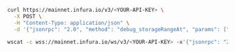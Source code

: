 
<Tabs>
  <TabItem value="curl" label="curl" default>

```bash
curl https://mainnet.infura.io/v3/<YOUR-API-KEY> \
  -X POST \
  -H "Content-Type: application/json" \
  -d '{"jsonrpc": "2.0", "method": "debug_storageRangeAt", "params": ["0x7aaff18735842066baee6a2eb53961a69e67f5e012072c81c05a0fd793069a6c", 0, "0x371c7ec6D8039ff7933a2AA28EB827Ffe1F52f07", "0x0000000000000000000000000000000000000000000000000000000000000000", 1], "id": 1}'
```

  </TabItem>
  <TabItem value="WSS" label="WSS" default>

```bash
wscat -c wss://mainnet.infura.io/ws/v3/<YOUR-API-KEY> -x'{"jsonrpc": "2.0", "method": "debug_storageRangeAt", "params": ["0x7aaff18735842066baee6a2eb53961a69e67f5e012072c81c05a0fd793069a6c", 0, "0x371c7ec6D8039ff7933a2AA28EB827Ffe1F52f07", "0x0000000000000000000000000000000000000000000000000000000000000000", 1], "id": 1}'
```

  </TabItem>
</Tabs>